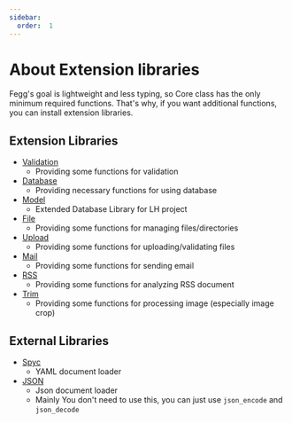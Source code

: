 ```yaml
---
sidebar:
  order:  1
---
```


# About Extension libraries

Fegg's goal is lightweight and less typing, so Core class has the only minimum required functions. That's why, if you want additional functions, you can install extension libraries.

## Extension Libraries

- [Validation](/docs/fegg/library/validation)
  - Providing some functions for validation
- [Database](/docs/fegg/library/database)
  - Providing necessary functions for using database
- [Model](/docs/fegg/library/model)
  - Extended Database Library for LH project
- [File](/docs/fegg/library/file)
  - Providing some functions for managing files/directories
- [Upload](/docs/fegg/library/upload)
  - Providing some functions for uploading/validating files
- [Mail](/docs/fegg/library/mail)
  - Providing some functions for sending email
- [RSS](/docs/fegg/library/rss)
  - Providing some functions for analyzing RSS document
- [Trim](/docs/fegg/library/trim)
  - Providing some functions for processing image (especially image crop)

## External Libraries

- [Spyc](https://github.com/mustangostang/spyc)
  - YAML document loader
- [JSON](https://github.com/pear/Services_JSON)
  - Json document loader
  - Mainly You don't need to use this, you can just use `json_encode` and `json_decode`

